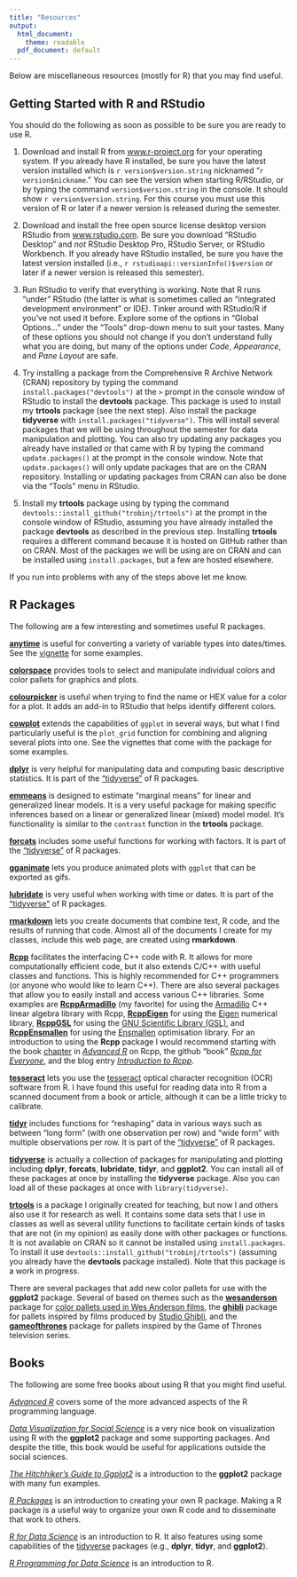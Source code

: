 ---
title: "Resources"
output:
  html_document:
    theme: readable
  pdf_document: default
---

Below are miscellaneous resources (mostly for R) that you may find useful.

## Getting Started with R and RStudio

You should do the following as soon as possible to be sure you are ready to use R. 

1. Download and install R from [www.r-project.org](https://www.r-project.org) for your operating system. If you already have R installed, be sure you have the latest version installed which is `r version$version.string` nicknamed "`r version$nickname`." You can see the version when starting R/RStudio, or by typing the command `version$version.string` in the console. It should show ``r version$version.string``. For this course you must use this version of R or later if a newer version is released during the semester. 

0. Download and install the free open source license desktop version RStudio from [www.rstudio.com](https://www.rstudio.com). Be sure you download "RStudio Desktop" and *not* RStudio Desktop Pro, RStudio Server, or RStudio Workbench. If you already have RStudio installed, be sure you have the latest version installed (i.e., `r rstudioapi::versionInfo()$version` or later if a newer version is released this semester).

0. Run RStudio to verify that everything is working. Note that R runs "under" RStudio (the latter is what is sometimes called an "integrated development environment" or IDE). Tinker around with RStudio/R if you've not used it before. Explore some of the options in "Global Options..." under the "Tools" drop-down menu to suit your tastes. Many of these options you should not change if you don't understand fully what you are doing, but many of the options under *Code*, *Appearance*, and *Pane Layout* are safe. 

0. Try installing a package from the Comprehensive R Archive Network (CRAN) repository by typing the command `install.packages("devtools")` at the `>` prompt in the console window of RStudio to install the **devtools** package. This package is used to install my **trtools** package (see the next step). Also install the package **tidyverse** with `install.packages("tidyverse")`. This will install several packages that we will be using throughout the semester for data manipulation and plotting. You can also try updating any packages you already have installed or that came with R by typing the command `update.packages()` at the prompt in the console window. Note that `update.packages()` will only update packages that are on the CRAN repository. Installing or updating packages from CRAN can also be done via the "Tools" menu in RStudio. 

0. Install my **trtools** package using by typing the command `devtools::install_github("trobinj/trtools")` at the prompt in the console window of RStudio, assuming you have already installed the package **devtools** as described in the previous step. Installing **trtools** requires a different command because it is hosted on GitHub rather than on CRAN. Most of the packages we will be using are on CRAN and can be installed using `install.packages`, but a few are hosted elsewhere. 

If you run into problems with any of the steps above let me know.

## R Packages

The following are a few interesting and sometimes useful R packages. 

[**anytime**](https://cran.r-project.org/web/packages/anytime/index.html) is useful for converting a variety of variable types into dates/times. See the [vignette](https://cran.r-project.org/web/packages/anytime/vignettes/anytime-introduction.pdf) for some examples. 

[**colorspace**](http://colorspace.r-forge.r-project.org) provides tools to select and manipulate individual colors and color pallets for graphics and plots.

[**colourpicker**](https://github.com/daattali/colourpicker) is useful when trying to find the name or HEX value for a color for a plot. It adds an add-in to RStudio that helps identify different colors. 

[**cowplot**](https://cran.r-project.org/web/packages/cowplot/index.html) extends the capabilities of `ggplot` in several ways, but what I find particularly useful is the `plot_grid` function for combining and aligning several plots into one. See the vignettes that come with the package for some examples. 

[**dplyr**](http://dplyr.tidyverse.org) is very helpful for manipulating data and computing basic descriptive statistics. It is part of the ["tidyverse"](https://www.tidyverse.org) of R packages. 

[**emmeans**](https://cran.r-project.org/web/packages/emmeans/index.html) is designed to estimate "marginal means" for linear and generalized linear models. It is a very useful package for making specific inferences based on a linear or generalized linear (mixed) model model. It's functionality is similar to the `contrast` function in the **trtools** package. 

[**forcats**](https://github.com/tidyverse/forcats) includes some useful functions for working with factors. It is part of the ["tidyverse"](https://www.tidyverse.org) of R packages.

[**gganimate**](https://github.com/thomasp85/gganimate) lets you produce animated plots with `ggplot` that can be exported as gifs.

[**lubridate**](http://lubridate.tidyverse.org) is very useful when working with time or dates. It is part of the ["tidyverse"](https://www.tidyverse.org) of R packages. 

[**rmarkdown**](http://rmarkdown.rstudio.com) lets you create documents that combine text, R code, and the results of running that code. Almost all of the documents I create for my classes, include this web page, are created using **rmarkdown**. 

[**Rcpp**](http://dirk.eddelbuettel.com/code/rcpp.html) facilitates the interfacing C++ code with R. It allows for more computationally efficient code, but it also extends C/C++ with useful classes and functions. This is highly recommended for C++ programmers (or anyone who would like to learn C++). There are also several packages that allow you to easily install and access various C++ libraries. Some examples are [**RcppArmadillo**](http://dirk.eddelbuettel.com/code/rcpp.armadillo.html) (my favorite) for using the [Armadillo](http://arma.sourceforge.net) C++ linear algebra library with Rcpp, [**RcppEigen**](http://dirk.eddelbuettel.com/code/rcpp.eigen.html) for using the [Eigen](http://eigen.tuxfamily.org/index.php?title=Main_Page) numerical library, [**RcppGSL**](http://dirk.eddelbuettel.com/code/rcpp.gsl.html) for using the [GNU Scientific Library (GSL)](https://www.gnu.org/software/gsl), and [**RcppEnsmallen**](https://cran.r-project.org/web/packages/RcppEnsmallen/index.html) for using the [Ensmallen](https://github.com/mlpack/ensmallen) optimisation library. For an introduction to using the **Rcpp** package I would recommend starting with the book [chapter](http://adv-r.had.co.nz/Rcpp.html) in [*Advanced R*](http://r-pkgs.had.co.nz) on Rcpp, the github "book" [*Rcpp for Everyone*](https://teuder.github.io/rcpp4everyone_en), and the blog entry [*Introduction to Rcpp*](https://zenglix.github.io/Rcpp_basic).

[**tesseract**](https://cran.r-project.org/web/packages/tesseract/index.html) lets you use the [tesseract](https://en.wikipedia.org/wiki/Tesseract_(software)) optical character recognition (OCR) software from R. I have found this useful for reading data into R from a scanned document from a book or article, although it can be a little tricky to calibrate. 

[**tidyr**](http://tidyr.tidyverse.org) includes functions for "reshaping" data in various ways such as between "long form" (with one observation per row) and "wide form" with multiple observations per row. It is part of the ["tidyverse"](https://www.tidyverse.org) of R packages.

[**tidyverse**](https://www.tidyverse.org/) is actually a collection of packages for manipulating and plotting including **dplyr**, **forcats**, **lubridate**, **tidyr**, and **ggplot2**. You can install all of these packages at once by installing the **tidyverse** package. Also you can load all of these packages at once with `library(tidyverse)`. 

[**trtools**](https://github.com/trobinj/trtools) is a package I originally created for teaching, but now I and others also use it for research as well. It contains some data sets that I use in classes as well as several utility functions to facilitate certain kinds of tasks that are not (in my opinion) as easily done with other packages or functions. It is not available on CRAN so it cannot be installed using `install.packages`. To install it use `devtools::install_github("trobinj/trtools")` (assuming you already have the **devtools** package installed). Note that this package is a work in progress. 

There are several packages that add new color pallets for use with the **ggplot2** package. Several of based on themes such as the [**wesanderson**](https://github.com/karthik/wesanderson) package for [color pallets used in Wes Anderson films](https://wesandersonpalettes.tumblr.com), the [**ghibli**](https://github.com/ewenme/ghibli) package for pallets inspired by films produced by [Studio Ghibli](https://en.wikipedia.org/wiki/Studio_Ghibli), and the [**gameofthrones**](https://github.com/aljrico/gameofthrones) package for pallets inspired by the Game of Thrones television series. 

## Books

The following are some free books about using R that you might find useful. 

[*Advanced R*](http://r-pkgs.had.co.nz) covers some of the more advanced aspects of the R programming language. 

[*Data Visualization for Social Science*](http://socviz.co) is a very nice book on visualization using R with the **ggplot2** package and some supporting packages. And despite the title, this book would be useful for applications outside the social sciences.

[*The Hitchhiker's Guide to Ggplot2*](https://leanpub.com/hitchhikers_ggplot2) is a introduction to the **ggplot2** package with many fun examples.  

[*R Packages*](http://r-pkgs.had.co.nz) is an introduction to creating your own R package. Making a R package is a useful way to organize your own R code and to disseminate that work to others. 

[*R for Data Science*](http://r4ds.had.co.nz) is an introduction to R. It also features using some capabilities of the [tidyverse](www.tidyverse.org) packages (e.g., **dplyr**, **tidyr**, and **ggplot2**).

[*R Programming for Data Science*](https://www.cs.upc.edu/~robert/teaching/estadistica/rprogramming.pdf) is an introduction to R.
